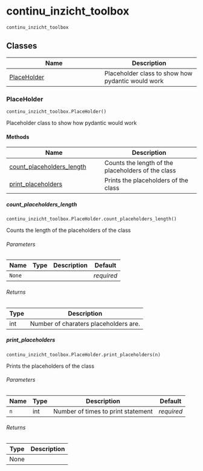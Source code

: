 # continu_inzicht_toolbox { #continu_inzicht_toolbox.continu_inzicht_toolbox }

`continu_inzicht_toolbox`



## Classes

| Name | Description |
| --- | --- |
| [PlaceHolder](#continu_inzicht_toolbox.continu_inzicht_toolbox.PlaceHolder) | Placeholder class to show how pydantic would work |

### PlaceHolder { #continu_inzicht_toolbox.continu_inzicht_toolbox.PlaceHolder }

`continu_inzicht_toolbox.PlaceHolder()`

Placeholder class to show how pydantic would work

#### Methods

| Name | Description |
| --- | --- |
| [count_placeholders_length](#continu_inzicht_toolbox.continu_inzicht_toolbox.PlaceHolder.count_placeholders_length) | Counts the length of the placeholders of the class |
| [print_placeholders](#continu_inzicht_toolbox.continu_inzicht_toolbox.PlaceHolder.print_placeholders) | Prints the placeholders of the class |

##### count_placeholders_length { #continu_inzicht_toolbox.continu_inzicht_toolbox.PlaceHolder.count_placeholders_length }

`continu_inzicht_toolbox.PlaceHolder.count_placeholders_length()`

Counts the length of the placeholders of the class

###### Parameters

| Name   | Type   | Description   | Default    |
|--------|--------|---------------|------------|
| `None` |        |               | _required_ |

###### Returns

| Type   | Description                           |
|--------|---------------------------------------|
| int    | Number of charaters placeholders are. |

##### print_placeholders { #continu_inzicht_toolbox.continu_inzicht_toolbox.PlaceHolder.print_placeholders }

`continu_inzicht_toolbox.PlaceHolder.print_placeholders(n)`

Prints the placeholders of the class

###### Parameters

| Name   | Type   | Description                        | Default    |
|--------|--------|------------------------------------|------------|
| `n`    | int    | Number of times to print statement | _required_ |

###### Returns

| Type   | Description   |
|--------|---------------|
| None   |               |